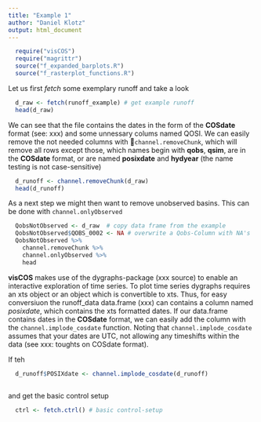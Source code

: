 ```yaml
---
title: "Example 1"
author: "Daniel Klotz"
output: html_document
---
```


```r
  require("visCOS")
  require("magrittr")
  source("f_expanded_barplots.R")
  source("f_rasterplot_functions.R")
```
Let us first *fetch* some exemplary runoff and take a look
```r
  d_raw <- fetch(runoff_example) # get example runoff
  head(d_raw)
```
We can see that the file contains the dates in the form of the **COSdate** format (see: xxx) and some unnessary colums named QOSI. We can easily remove the not needed columns with `channel.removeChunk`, which will remove all rows except those, which names begin with **qobs**, **qsim**, are in the **COSdate** format, or are named **posixdate** and **hydyear** (the name testing is not case-sensitive)
```r
  d_runoff <- channel.removeChunk(d_raw)
  head(d_runoff)
```      

As a next step we might then want to remove unobserved basins. This can be done with `channel.onlyObserved`
```r
  QobsNotObserved <- d_raw  # copy data frame from the example
  QobsNotObserved$QOBS_0002 <- NA # overwrite a Qobs-Column with NA's
  QobsNotObserved %>% 
    channel.removeChunk %>% 
    channel.onlyObserved %>% 
    head
```

**visCOS** makes use of the dygraphs-package (xxx source) to enable an interactive exploration of time series. To plot time series dygraphs requires an xts object or an object which is convertible to xts. Thus, for easy conversiuon the  runoff_data data.frame (xxx) can contains a column named *posixdate*, which contains the xts formatted dates. If our data.frame contains dates in the **COSdate** format, we can easily add the column with the `channel.implode_cosdate` function. Noting that `channel.implode_cosdate` assumes that your dates are UTC, not allowing any timeshifts within the data (see xxx: toughts on COSdate format). 

If teh 
```r
  d_runoff$POSIXdate <- channel.implode_cosdate(d_runoff)
  
```





and get the basic control setup 
```r
  ctrl <- fetch.ctrl() # basic control-setup
```

